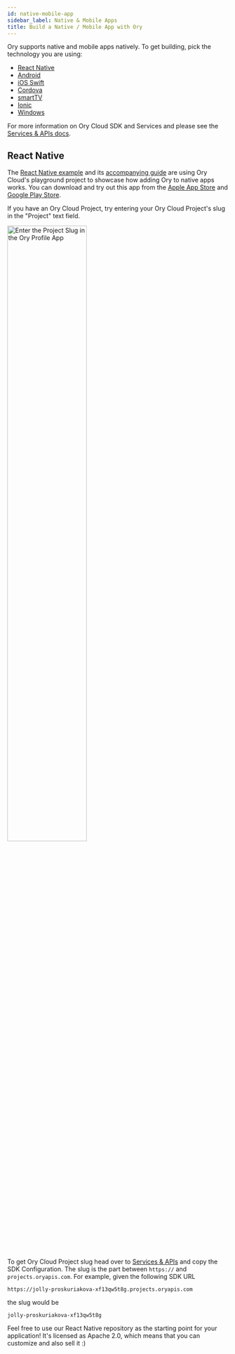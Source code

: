 ```yaml
---
id: native-mobile-app
sidebar_label: Native & Mobile Apps
title: Build a Native / Mobile App with Ory
---
```



Ory supports native and mobile apps natively. To get building, pick the technology you are using:

- [React Native](#react-native)
- [Android](./other-languages.mdx)
- [iOS Swift](./other-languages.mdx)
- [Cordova](./other-languages.mdx)
- [smartTV](./other-languages.mdx)
- [Ionic](./other-languages.mdx)
- [Windows](./other-languages.mdx)

For more information on Ory Cloud SDK and Services and please see the [Services & APIs docs](../concepts/services-api.mdx).

## React Native

The [React Native example](http://github.com/ory/kratos-selfservice-ui-react-native) and its
[accompanying guide](https://www.ory.sh/login-react-native-authentication-example-api/) are using Ory Cloud's playground project
to showcase how adding Ory to native apps works. You can download and try out this app from the
[Apple App Store](https://apps.apple.com/us/app/ory-profile-app/id1536546333) and
[Google Play Store](https://play.google.com/store/apps/details?id=com.ory.kratos_self_service_ui_react_native&hl=en&gl=US).

If you have an Ory Cloud Project, try entering your Ory Cloud Project's slug in the "Project" text field.

<p>
  <img
    alt="Enter the Project Slug in the Ory Profile App"
    src={useBaseUrl('/img/docs/project-selection.jpeg')}
    width="60%"
    align="center"
    style={{ margin: '0 auto', display: 'block' }}
  />
</p>

To get Ory Cloud Project slug head over to [Services & APIs](../concepts/services-api.mdx) and copy the SDK Configuration. The
slug is the part between `https://` and `projects.oryapis.com`. For example, given the following SDK URL

```
https://jolly-proskuriakova-xf13qw5t8g.projects.oryapis.com
```

the slug would be

```
jolly-proskuriakova-xf13qw5t8g
```

Feel free to use our React Native repository as the starting point for your application! It's licensed as Apache 2.0, which means
that you can customize and also sell it :)
